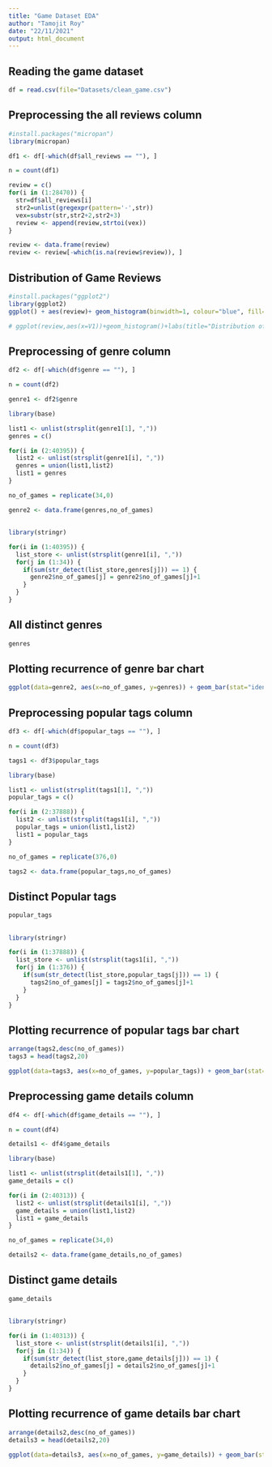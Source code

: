 ```yaml
---
title: "Game Dataset EDA"
author: "Tamojit Roy"
date: "22/11/2021"
output: html_document
---
```


## Reading the game dataset

```r
df = read.csv(file="Datasets/clean_game.csv")
```

## Preprocessing the all reviews column

```r
#install.packages("micropan")
library(micropan)

df1 <- df[-which(df$all_reviews == ""), ]

n = count(df1)

review = c()
for(i in (1:28470)) {
  str=df$all_reviews[i]
  str2=unlist(gregexpr(pattern='-',str))
  vex=substr(str,str2+2,str2+3)
  review <- append(review,strtoi(vex))
}

review <- data.frame(review)
review <- review[-which(is.na(review$review)), ]
```

## Distribution of Game Reviews

```r
#install.packages("ggplot2")
library(ggplot2)
ggplot() + aes(review)+ geom_histogram(binwidth=1, colour="blue", fill="blue")

# ggplot(review,aes(x=V1))+geom_histogram()+labs(title="Distribution of Game Reviews",y="Number of Games",x="Rating %")
```

## Preprocessing of genre column

```r
df2 <- df[-which(df$genre == ""), ]

n = count(df2)

genre1 <- df2$genre

library(base)

list1 <- unlist(strsplit(genre1[1], ","))
genres = c()

for(i in (2:40395)) {
  list2 <- unlist(strsplit(genre1[i], ","))
  genres = union(list1,list2)
  list1 = genres
}

no_of_games = replicate(34,0)

genre2 <- data.frame(genres,no_of_games)
```

## 

```r
library(stringr)

for(i in (1:40395)) {
  list_store <- unlist(strsplit(genre1[i], ","))
  for(j in (1:34)) {
    if(sum(str_detect(list_store,genres[j])) == 1) {
      genre2$no_of_games[j] = genre2$no_of_games[j]+1
    }
  }
}
```

## All distinct genres

```r
genres
```

## Plotting recurrence of genre bar chart

```r
ggplot(data=genre2, aes(x=no_of_games, y=genres)) + geom_bar(stat="identity") + ggtitle("Recurrence of Genre")
```

## Preprocessing popular tags column

```r
df3 <- df[-which(df$popular_tags == ""), ]

n = count(df3)

tags1 <- df3$popular_tags

library(base)

list1 <- unlist(strsplit(tags1[1], ","))
popular_tags = c()

for(i in (2:37888)) {
  list2 <- unlist(strsplit(tags1[i], ","))
  popular_tags = union(list1,list2)
  list1 = popular_tags
}

no_of_games = replicate(376,0)

tags2 <- data.frame(popular_tags,no_of_games)
```

## Distinct Popular tags

```r
popular_tags
```

## 

```r
library(stringr)

for(i in (1:37888)) {
  list_store <- unlist(strsplit(tags1[i], ","))
  for(j in (1:376)) {
    if(sum(str_detect(list_store,popular_tags[j])) == 1) {
      tags2$no_of_games[j] = tags2$no_of_games[j]+1
    }
  }
}
```

## Plotting recurrence of popular tags bar chart

```r
arrange(tags2,desc(no_of_games))
tags3 = head(tags2,20)

ggplot(data=tags3, aes(x=no_of_games, y=popular_tags)) + geom_bar(stat="identity") + ggtitle("Recurrence of Popular Tags")
```

## Preprocessing game details column

```r
df4 <- df[-which(df$game_details == ""), ]

n = count(df4)

details1 <- df4$game_details

library(base)

list1 <- unlist(strsplit(details1[1], ","))
game_details = c()

for(i in (2:40313)) {
  list2 <- unlist(strsplit(details1[i], ","))
  game_details = union(list1,list2)
  list1 = game_details
}

no_of_games = replicate(34,0)

details2 <- data.frame(game_details,no_of_games)
```

## Distinct game details

```r
game_details
```

## 

```r
library(stringr)

for(i in (1:40313)) {
  list_store <- unlist(strsplit(details1[i], ","))
  for(j in (1:34)) {
    if(sum(str_detect(list_store,game_details[j])) == 1) {
      details2$no_of_games[j] = details2$no_of_games[j]+1
    }
  }
}
```

## Plotting recurrence of game details bar chart

```r
arrange(details2,desc(no_of_games))
details3 = head(details2,20)

ggplot(data=details3, aes(x=no_of_games, y=game_details)) + geom_bar(stat="identity") + ggtitle("Recurrence of Game Details")
```

## 

```r

```

## 

```r

```

## 

```r

```
